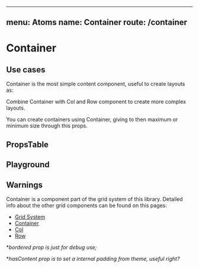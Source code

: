 
---
menu: Atoms
name: Container
route: /container
---


# Container

## Use cases

Container is the most simple content component, useful to create layouts as:

<div>
  <Container bordered>
    <Col bordered hasContent/>
  </Container>
</div>

Combine Container with Col and Row component to create more complex layouts.

<div>
  <Container bordered>
    <Row bordered>
      <Col bordered hasContent/>
      <Col bordered hasContent/>
    </Row>
  </Container>
</div>

You can create containers using Container, giving to then maximum or minimum size through this props.

<div>
  <Container bordered hasContent maxWidth='50%' minHeight='10vh' />
</div>

## PropsTable

<PropsTable of={Container} />

## Playground

<Playground>
  <Container flex bordered maxWidth='50%' minHeight='20vh'>
    <Row bordered>
      <Col bordered hasContent/>
      <Col bordered hasContent/>
    </Row>
    <Row bordered hasContent/>
  </Container>
</Playground>

## Warnings

Container is a component part of the grid system of this library. Detailed info about the other grid components can be found on this pages:

- [Grid System](/#grid-system)
- [Container](/container)
- [Col](/col)
- [Row](/row)

**bordered prop is just for debug use;*

**hasContent prop is to set a internal padding from theme, useful right?*

<div>
  <Container bordered hasContent/>
</div>